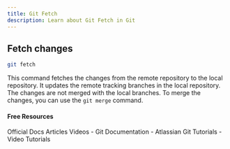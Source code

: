 ```yaml
---
title: Git Fetch
description: Learn about Git Fetch in Git
---
```

## Fetch changes
```sh
git fetch
```
This command fetches the changes from the remote repository to the local repository. It updates the remote tracking branches in the local repository. The changes are not merged with the local branches. To merge the changes, you can use the `git merge` command.

#### Free Resources

<Tabs defaultValue="official">
<TabsList>
<TabsTrigger value="official">Official Docs</TabsTrigger>
<TabsTrigger value="article">Articles</TabsTrigger>
<TabsTrigger value="video">Videos</TabsTrigger>
</TabsList>

<TabsContent value="official">
<Note type="note" title="official">
- <Link href="https://git-scm.com/docs">Git Documentation</Link>
</Note>
</TabsContent>
<TabsContent value="article">
<Note type="note" title="article">
- <Link href="https://www.atlassian.com/git/tutorials">Atlassian Git Tutorials</Link>
</Note>
</TabsContent>
<TabsContent value="video">
<Note type="note" title="video">
- <Link href="https://www.youtube.com/results?search_query=git+git-fetch+tutorial">Video Tutorials</Link>
</Note>
</TabsContent>
</Tabs>
